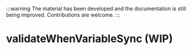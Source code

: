
:::warning
The material has been developed and the documentation is still being improved. Contributions are welcome.
:::

# validateWhenVariableSync (WIP)

<SourceCode
  href="https://github.com/bytedance/flowgram.ai/tree/main/packages/materials/form-materials/src/effects/validate-when-variable-sync"
/>